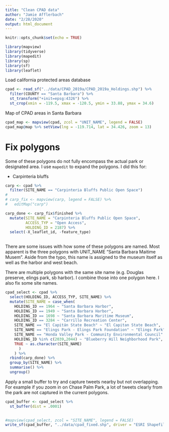 ```yaml
---
title: "Clean CPAD data"
author: "Jamie Afflerbach"
date: "2/28/2020"
output: html_document
---
```


```r
knitr::opts_chunk$set(echo = TRUE)

library(mapview)
library(tidyverse)
library(mapedit)
library(sp)
library(sf)
library(leaflet)
```

Load california protected areas database
```r
cpad <- read_sf("../data/CPAD_2019a/CPAD_2019a_Holdings.shp") %>%
  filter(COUNTY == "Santa Barbara") %>%
  st_transform("+init=epsg:4326") %>%
  st_crop(xmin = -119.5, xmax = -120.5, ymin = 33.88, ymax = 34.6)
```

Map of CPAD areas in Santa Barbara
```r
cpad_map <- mapview(cpad, zcol = "UNIT_NAME", legend = FALSE)
cpad_map@map %>% setView(lng = -119.714, lat = 34.426, zoom = 13)
```

# Fix polygons

Some of these polygons do not fully encompass the actual park or designated area. I use `mapedit` to expand the polygons. I did this for:

- Carpinteria bluffs

```r
carp <- cpad %>%
  filter(SITE_NAME == "Carpinteria Bluffs Public Open Space")
# 
# carp_fix <- mapview(carp, legend = FALSE) %>%
#   editMap("carp")

carp_done <- carp_fix$finished %>%
  mutate(SITE_NAME = "Carpinteria Bluffs Public Open Space",
         ACCESS_TYP = "Open Access",
         HOLDING_ID = 2187) %>%
  select(-X_leaflet_id, -feature_type)
  
```


There are some issues with how some of these polygons are named. Most apparent is the three polygons with UNIT_NAME "Santa Barbara Maitime Musem". Aside from the typo, this name is assigned to the museum itself as well as the harbor and west beach.

There are multiple polygons with the same site name (e.g. Douglas preserve, elings park, sb harbor). I combine those into one polygon here. I also fix some site names.

```r
cpad_select <- cpad %>%
  select(HOLDING_ID, ACCESS_TYP, SITE_NAME) %>%
  mutate(SITE_NAME = case_when(
    HOLDING_ID == 1964 ~ "Santa Barbara Harbor",
    HOLDING_ID == 1949 ~ "Santa Barbara Harbor",
    HOLDING_ID == 1698 ~ "Santa Barbara Maritime Museum",
    HOLDING_ID == 3284 ~ "Carrillo Recreation Center",
    SITE_NAME == "El Capitán State Beach" ~ "El Capitan State Beach",
    SITE_NAME == "Elings Park - Elings Park Foundation" ~ "Elings Park",
    SITE_NAME == "Honda Valley Park - Community Environmental Council" ~ "Honda Valley Park",
    HOLDING_ID %in% c(2039,2044) ~ "Blueberry Hill Neighborhood Park", 
    TRUE ~ as.character(SITE_NAME)
      )
    ) %>%
  rbind(carp_done) %>%
  group_by(SITE_NAME) %>%
  summarise() %>%
  ungroup()
```

Apply a small buffer to try and capture tweets nearby but not overlapping. For example if you zoom in on Chase Palm Park, a lot of tweets clearly from the park are not captured in the current polygons.

```r
cpad_buffer <- cpad_select %>%
  st_buffer(dist = .0001)
  
```


```r
#mapview(cpad_select, zcol = "SITE_NAME", legend = FALSE)
write_sf(cpad_buffer, "../data/cpad_fixed.shp", driver = "ESRI Shapefile")
```